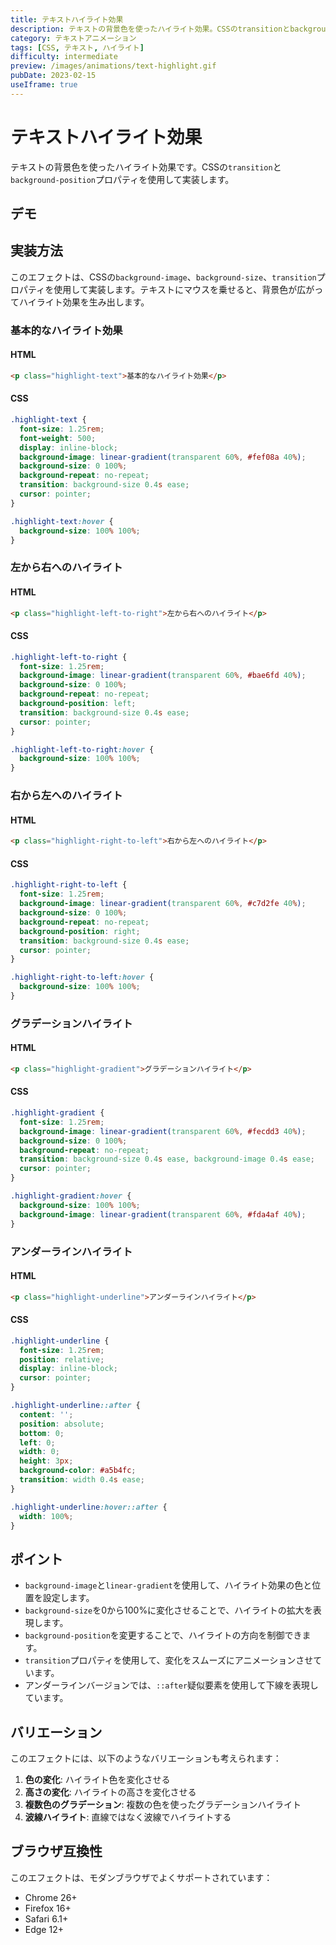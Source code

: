 ```yaml
---
title: テキストハイライト効果
description: テキストの背景色を使ったハイライト効果。CSSのtransitionとbackground-positionを使用した実装例。
category: テキストアニメーション
tags: [CSS, テキスト, ハイライト]
difficulty: intermediate
preview: /images/animations/text-highlight.gif
pubDate: 2023-02-15
useIframe: true
---
```



# テキストハイライト効果

テキストの背景色を使ったハイライト効果です。CSSの`transition`と`background-position`プロパティを使用して実装します。

## デモ

<IframeDemo title="テキストハイライト効果" description="テキストにマウスを乗せると背景色でハイライトされます" height="400px">
</IframeDemo>

## 実装方法

このエフェクトは、CSSの`background-image`、`background-size`、`transition`プロパティを使用して実装します。テキストにマウスを乗せると、背景色が広がってハイライト効果を生み出します。

### 基本的なハイライト効果

#### HTML
```html
<p class="highlight-text">基本的なハイライト効果</p>
```

#### CSS
```css
.highlight-text {
  font-size: 1.25rem;
  font-weight: 500;
  display: inline-block;
  background-image: linear-gradient(transparent 60%, #fef08a 40%);
  background-size: 0 100%;
  background-repeat: no-repeat;
  transition: background-size 0.4s ease;
  cursor: pointer;
}

.highlight-text:hover {
  background-size: 100% 100%;
}
```

### 左から右へのハイライト

#### HTML
```html
<p class="highlight-left-to-right">左から右へのハイライト</p>
```

#### CSS
```css
.highlight-left-to-right {
  font-size: 1.25rem;
  background-image: linear-gradient(transparent 60%, #bae6fd 40%);
  background-size: 0 100%;
  background-repeat: no-repeat;
  background-position: left;
  transition: background-size 0.4s ease;
  cursor: pointer;
}

.highlight-left-to-right:hover {
  background-size: 100% 100%;
}
```

### 右から左へのハイライト

#### HTML
```html
<p class="highlight-right-to-left">右から左へのハイライト</p>
```

#### CSS
```css
.highlight-right-to-left {
  font-size: 1.25rem;
  background-image: linear-gradient(transparent 60%, #c7d2fe 40%);
  background-size: 0 100%;
  background-repeat: no-repeat;
  background-position: right;
  transition: background-size 0.4s ease;
  cursor: pointer;
}

.highlight-right-to-left:hover {
  background-size: 100% 100%;
}
```

### グラデーションハイライト

#### HTML
```html
<p class="highlight-gradient">グラデーションハイライト</p>
```

#### CSS
```css
.highlight-gradient {
  font-size: 1.25rem;
  background-image: linear-gradient(transparent 60%, #fecdd3 40%);
  background-size: 0 100%;
  background-repeat: no-repeat;
  transition: background-size 0.4s ease, background-image 0.4s ease;
  cursor: pointer;
}

.highlight-gradient:hover {
  background-size: 100% 100%;
  background-image: linear-gradient(transparent 60%, #fda4af 40%);
}
```

### アンダーラインハイライト

#### HTML
```html
<p class="highlight-underline">アンダーラインハイライト</p>
```

#### CSS
```css
.highlight-underline {
  font-size: 1.25rem;
  position: relative;
  display: inline-block;
  cursor: pointer;
}

.highlight-underline::after {
  content: '';
  position: absolute;
  bottom: 0;
  left: 0;
  width: 0;
  height: 3px;
  background-color: #a5b4fc;
  transition: width 0.4s ease;
}

.highlight-underline:hover::after {
  width: 100%;
}
```

## ポイント

- `background-image`と`linear-gradient`を使用して、ハイライト効果の色と位置を設定します。
- `background-size`を0から100%に変化させることで、ハイライトの拡大を表現します。
- `background-position`を変更することで、ハイライトの方向を制御できます。
- `transition`プロパティを使用して、変化をスムーズにアニメーションさせています。
- アンダーラインバージョンでは、`::after`疑似要素を使用して下線を表現しています。

## バリエーション

このエフェクトには、以下のようなバリエーションも考えられます：

1. **色の変化**: ハイライト色を変化させる
2. **高さの変化**: ハイライトの高さを変化させる
3. **複数色のグラデーション**: 複数の色を使ったグラデーションハイライト
4. **波線ハイライト**: 直線ではなく波線でハイライトする

## ブラウザ互換性

このエフェクトは、モダンブラウザでよくサポートされています：

- Chrome 26+
- Firefox 16+
- Safari 6.1+
- Edge 12+

